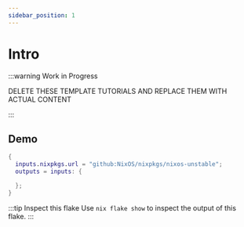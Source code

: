 ```yaml
---
sidebar_position: 1
---
```


# Intro

:::warning Work in Progress

DELETE THESE TEMPLATE TUTORIALS AND REPLACE THEM WITH ACTUAL CONTENT

:::

## Demo

```nix title="flake.nix"
{
  inputs.nixpkgs.url = "github:NixOS/nixpkgs/nixos-unstable";
  outputs = inputs: {

  };
}
```

:::tip Inspect this flake
Use <code>nix flake show</code> to inspect the output of this flake.
:::